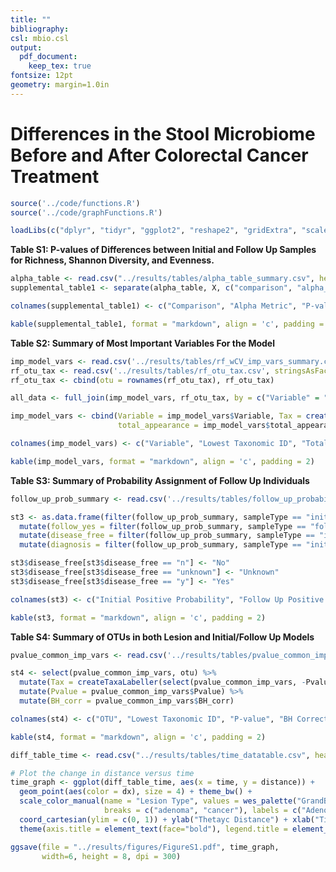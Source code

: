 ---
title: ""
bibliography:
csl: mbio.csl
output: 
  pdf_document:
    keep_tex: true
fontsize: 12pt
geometry: margin=1.0in
---

# Differences in the Stool Microbiome Before and After Colorectal Cancer Treatment

\vspace{10mm}

\begin{center}
Marc A Sze, Nielson T Baxter, Mack T Ruffin IV, Mary AM Rogers, and Patrick D Schloss

\vspace{10mm}

Supplemental
\end{center}


\newpage

```{r knitr_settings, eval=TRUE, echo=FALSE, warning=FALSE, message=FALSE}

source('../code/functions.R')
source('../code/graphFunctions.R')

loadLibs(c("dplyr", "tidyr", "ggplot2", "reshape2", "gridExtra", "scales", "wesanderson", "knitr", "rmarkdown"))

```



**Table S1: P-values of Differences between Initial and Follow Up Samples for Richness, Shannon Diversity, and Evenness.**

```{r supplemental_table1, echo=FALSE, message=FALSE, warning=FALSE}

alpha_table <- read.csv("../results/tables/alpha_table_summary.csv", header = T, stringsAsFactors = F)
supplemental_table1 <- separate(alpha_table, X, c("comparison", "alpha_metric"), sep="_") 

colnames(supplemental_table1) <- c("Comparison", "Alpha Metric", "P-value", "BH Adjusted P-value")

kable(supplemental_table1, format = "markdown", align = 'c', padding = 2)
```


\newpage


**Table S2: Summary of Most Important Variables For the Model**

```{r supplemental_table2, echo=FALSE, message=FALSE, warning=FALSE}

imp_model_vars <- read.csv('../results/tables/rf_wCV_imp_vars_summary.csv', stringsAsFactors = F, header = T)
rf_otu_tax <- read.csv('../results/tables/rf_otu_tax.csv', stringsAsFactors = F, header = T, row.names = 1)
rf_otu_tax <- cbind(otu = rownames(rf_otu_tax), rf_otu_tax)

all_data <- full_join(imp_model_vars, rf_otu_tax, by = c("Variable" = "otu"))

imp_model_vars <- cbind(Variable = imp_model_vars$Variable, Tax = createTaxaLabeller(all_data), 
                        total_appearance = imp_model_vars$total_appearance)

colnames(imp_model_vars) <- c("Variable", "Lowest Taxonomic ID", "Total Model Appearances")

kable(imp_model_vars, format = "markdown", align = 'c', padding = 2)

```

\newpage


**Table S3: Summary of Probability Assignment of Follow Up Individuals**

```{r supplemental_table3, echo=FALSE, message=FALSE, warning=FALSE}

follow_up_prob_summary <- read.csv('../results/tables/follow_up_probability_summary.csv', stringsAsFactors = F, header = T)

st3 <- as.data.frame(filter(follow_up_prob_summary, sampleType == "initial")[, "Yes"]) %>% 
  mutate(follow_yes = filter(follow_up_prob_summary, sampleType == "followup")[, "Yes"]) %>% 
  mutate(disease_free = filter(follow_up_prob_summary, sampleType == "initial")[, "disease_free"]) %>% 
  mutate(diagnosis = filter(follow_up_prob_summary, sampleType == "initial")[, "Dx_Bin"])

st3$disease_free[st3$disease_free == "n"] <- "No"
st3$disease_free[st3$disease_free == "unknown"] <- "Unknown"
st3$disease_free[st3$disease_free == "y"] <- "Yes"

colnames(st3) <- c("Initial Positive Probability", "Follow Up Positive Probability", "Disease Free on Follow Up", "Initial Diagnosis")

kable(st3, format = "markdown", align = 'c', padding = 2)

```

\newpage


**Table S4: Summary of OTUs in both Lesion and Initial/Follow Up Models**

```{r supplemental_table4, echo=FALSE, message=FALSE, warning=FALSE}

pvalue_common_imp_vars <- read.csv('../results/tables/pvalue_common_imp_vars.csv', header = T, row.names = 1)

st4 <- select(pvalue_common_imp_vars, otu) %>% 
  mutate(Tax = createTaxaLabeller(select(pvalue_common_imp_vars, -Pvalue, -BH_corr))) %>% 
  mutate(Pvalue = pvalue_common_imp_vars$Pvalue) %>% 
  mutate(BH_corr = pvalue_common_imp_vars$BH_corr)

colnames(st4) <- c("OTU", "Lowest Taxonomic ID", "P-value", "BH Corrected P-value")

kable(st4, format = "markdown", align = 'c', padding = 2)

```


```{r supplemental_figure1, echo=FALSE, message=FALSE, warning=FALSE}

diff_table_time <- read.csv("../results/tables/time_datatable.csv", header = T)

# Plot the change in distance versus time
time_graph <- ggplot(diff_table_time, aes(x = time, y = distance)) + 
  geom_point(aes(color = dx), size = 4) + theme_bw() + 
  scale_color_manual(name = "Lesion Type", values = wes_palette("GrandBudapest"), 
                     breaks = c("adenoma", "cancer"), labels = c("Adenoma", "Cancer")) + 
  coord_cartesian(ylim = c(0, 1)) + ylab("Thetayc Distance") + xlab("Time from Initial (Days)") + 
  theme(axis.title = element_text(face="bold"), legend.title = element_text(face="bold"))

ggsave(file = "../results/figures/FigureS1.pdf", time_graph, 
       width=6, height = 8, dpi = 300)
```





